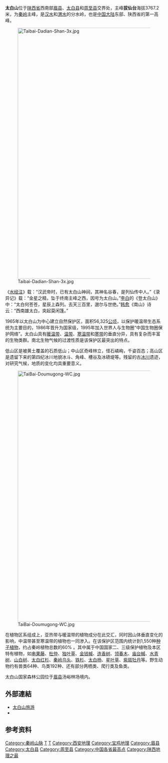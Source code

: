 {{Otheruses}}
{{Infobox mountain
| name = 太白山<br>Mount Taibai
| other_name =
| photo = TaibaiShanNFP.JPG
| photo_caption =
| elevation_m = 3750
| elevation_ref = <ref name="peaklist">{{cite web|url=http://www.peaklist.org/WWlists/ultras/china4.html|title=China IV - Central and Eastern China, Taiwan and Korea|publisher=Peaklist.org|accessdate=2014-08-27|archive-date=2012-08-09|archive-url=https://web.archive.org/web/20120809014526/http://www.peaklist.org/WWlists/ultras/china4.html|dead-url=no}}</ref><ref name="peakbagger">{{cite peakbagger|pid=10697|name=Taibai Shan, China|accessdate=2014-08-27}}</ref>
| prominence_m = 2232
| prominence_ref = <ref name="peaklist"/>
| listing = [[Ultra_prominent_peak|Ultra]]
| map = China
| map_caption = China
| map_size = 270
| label_position = right
| location = [[中华人民共和国|中国]][[陕西省|陕西省]]
| range = [[秦嶺|秦嶺]]
| lat_d = 33 | lat_m = 57 | lat_s = 18 | lat_NS = N
| long_d = 107 | long_m = 45 | long_s = 48 | long_EW = E
| coordinates_ref = <ref name="peaklist"/>
| coordinates_region = CN
| first_ascent =
| easiest_route =
}}

'''太白山'''位于[[陕西省|陕西省]]西南部[[眉县|眉县]]、[[太白县|太白县]]和[[周至县|周至县]]交界处，主峰'''拔仙台'''海拔3767.2米，为[[秦岭|秦岭]]主峰，是[[漢江_(中國)|汉水]]和[[渭水|渭水]]的分水岭，也是[[中国大陆|中国大陆]]东部、陕西省的第一高峰。

[[File:Taibai-Dadian-Shan-3x.jpg|800px]]

《[[水经注|水经注]]》载：“汉武帝时，已有太白山神祠，其神名谷春，是列仙传中人。”《录异记》载：“金星之精，坠于终南主峰之西，因号为太白山。”[[李白|李白]]的《登太白山》中：“太白何苍苍，星辰上森列。去天三百里，邈尔与世绝。”[[韩愈|韩愈]]《南山》诗云：“西南雄太白，突起莫闲篷。”

1965年以太白山为中心建立自然保护区，面积56,325[[公顷|公顷]]，以保护暖温带生态系统为主要目的，1986年晋升为国家级，1995年加入世界人与生物圈“中国生物圈保护网络”。太白山具有[[暖温带|暖温带]]、[[温带|温带]]、[[寒温带|寒温带]]和[[寒带|寒带]]的垂直分异，具有复杂而丰富的生物类群。南北生物气候的过渡性质是该保护区最突出的特点。

低山区是被黄土覆盖的石质低山；中山区奇峰林立，怪石嶙峋，千姿百态；高山区是遗留下来的第四纪冰川地貌冰斗、角峰、槽谷及冰碛堤等。残留的古[[冰川|冰川]]遗迹，对研究气候，地质的变化均具重要意义。

[[File:TaiBai-Doumugong-WC.jpg|800px]]

在植物区系组成上，亚热带与暖温带的植物成分在此交汇，同时因山体垂直变化的影响，中温带甚至寒温带的植物也一同渗入。在该保护区范围内统计到1,550种[[种子植物|种子植物]]，约占秦岭植物总数的60%
。其中属于中国国家二、三级保护植物及本区特有植物，如[[串果藤|串果藤]]、[[杜仲|杜仲]]、[[独叶草|独叶草]]、[[金钱槭|金钱槭]]、[[连香树|连香树]]、[[领春木|领春木]]、[[庙台槭|庙台槭]]、[[水青树|水青树]]、[[山白树|山白树]]、[[太白红杉|太白红杉]]、[[秦岭乌头|秦岭乌头]]、[[铁杉|铁杉]]、[[太白杨|太白杨]]、[[星叶草|星叶草]]、[[紫斑牡丹|紫斑牡丹]]等。野生动物约有兽类64种、鸟类192种、还有部分两栖类、爬行类及鱼类。

太白山国家森林公园位于[[眉县|眉县]]汤峪林场境内。

==外部連結==
{{Wikisource further reading}}
* [http://www.tbpark.com/ 太白山旅游] {{Wayback|url=http://www.tbpark.com/ |date=20111229203233 }}
*{{Sinaweibo|taibaishan}}

== 参考资料 ==
{{reflist}}

{{国家5A级旅游景区}}
{{关中八景}}

[[Category:秦岭山脉|Category:秦岭山脉]]
[[Category:陕西山峰|T]]
[[Category:中国国家级自然保护区|T]]
[[Category:西安地理|Category:西安地理]]
[[Category:宝鸡地理|Category:宝鸡地理]]
[[Category:眉县|Category:眉县]]
[[Category:太白县|Category:太白县]]
[[Category:周至县|Category:周至县]]
[[Category:中国各省最高点|Category:中国各省最高点]]
[[Category:陕西地理之最|Category:陕西地理之最]]